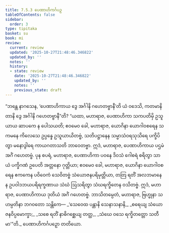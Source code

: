 ```yaml
---
title: 7.5.3 ပေဏာဟိကင်္ဂပဉှ
tableOfContents: false
sidebar:
  order: 3
type: tipitaka
basket: su
book: mi
review:
  current: review
  updated: '2025-10-27T21:48:46.346822'
  updated_by: ''
  notes: ''
  history:
  - state: review
    date: '2025-10-27T21:48:46.346822'
    updated_by: ''
    notes: ''
    previous_state: draft
---
```



<ReviewStatus review={frontmatter.review} showDetails={true} />

<HypothesisAnnotation frontmatter={frontmatter} />

<DynamicBreadcrumb />

<Division number="267" book="mi" e="ch" v="28">

<Paragraph number="1901" book="mi">
“ဘန္တေ နာဂသေန, ‘ပေဏာဟိကာယ ဒွေ အင်္ဂါနိ ဂဟေတဗ္ဗာနီ’တိ ယံ ဝဒေသိ, ကတမာနိ တာနိ ဒွေ အင်္ဂါနိ ဂဟေတဗ္ဗာနီ”တိ? “ယထာ, မဟာရာဇ, ပေဏာဟိကာ သကပတိမှိ ဥသူယာယ ဆာပကေ န ပေါသယတိ; ဧဝမေဝ ခေါ, မဟာရာဇ, ယောဂိနာ ယောဂါဝစရေန သကမနေ ကိလေသေ ဥပ္ပန္နေ ဥသူယာယိတဗ္ဗံ, သတိပဋ္ဌာနေန သမ္မာသံဝရသုသိရေ ပက္ခိပိတွာ မနောဒွါရေ ကာယဂတာသတိ ဘာဝေတဗ္ဗာ. ဣဒံ, မဟာရာဇ, ပေဏာဟိကာယ ပဌမံ အင်္ဂံ ဂဟေတဗ္ဗံ.
</Paragraph>

<Paragraph number="1902" book="mi">
ပုန စပရံ, မဟာရာဇ, ပေဏာဟိကာ ပဝနေ ဒိဝသံ ဂေါစရံ စရိတွာ သာယံ ပက္ခိဂဏံ ဥပေတိ အတ္တနော ဂုတ္တိယာ; ဧဝမေဝ ခေါ, မဟာရာဇ, ယောဂိနာ ယောဂါဝစရေန ဧကကေန ပဝိဝေကံ သေဝိတဗ္ဗံ သံယောဇနပရိမုတ္တိယာ, တတြ ရတိံ အလဘမာနေန ဥပဝါဒဘယပရိရက္ခဏာယ သံဃံ ဩသရိတွာ သံဃရက္ခိတေန ဝသိတဗ္ဗံ. ဣဒံ, မဟာရာဇ, ပေဏာဟိကာယ ဒုတိယံ အင်္ဂံ ဂဟေတဗ္ဗံ. ဘာသိတမ္ပေတံ, မဟာရာဇ, ဗြဟ္မုနာ သဟမ္ပတိနာ ဘဂဝတော သန္တိကေ—
</Paragraph>

<Paragraph number="1903" type="verses" book="mi">
_‘သေဝေထ ပန္တာနိ သေနာသနာနိ,_  
_စရေယျ သံယောဇနဝိပ္ပမောက္ခာ;_  
_သစေ ရတိံ နာဓိဂစ္ဆေယျ တတ္ထ,_  
_သံဃေ ဝသေ ရက္ခိတတ္တော သတီမာ’”တိ._  


</Paragraph>
</Division>

<Paragraph number="1904" type="center" book="mi">
ပေဏာဟိကင်္ဂပဉှော တတိယော.
</Paragraph>